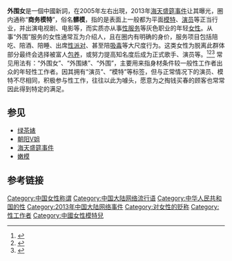 {{inappropriate tone|time=2020-05-25T01:51:58+00:00}}

'''外围女'''是一個中國新詞，在2005年左右出現，2013年[[海天盛筵事件|海天盛筵事件]]让其曝光，圈内通称“'''商务模特'''”，俗名'''髒模'''，指的是表面上一般都为平面[[模特|模特]]、[[演员|演员]]等正当行业，并出演电视剧、电影等，而实质亦从事[[性服务|性服务]]等灰色职业的年轻[[女性|女性]]。从事“外围”服务的女性通常互为介绍人，且在圈内有明确的身价，服务项目包括陪吃、陪酒、陪睡、出席[[性派对|性派对]]、甚至陪[[吸毒|吸毒]]等大尺度行为。这类女性为脱离此群体部分最终会选择被富人[[包养|包养]]，或努力提高知名度后成为正式歌手、演员等。<ref name="renminwang">{{zh-hans}}{{cite news| author =| url =http://finance.people.com.cn/n/2013/0416/c66323-21156826-11.html| title =明码标价 惊曝外围女淫乱真相 【图】| publisher =中国网| date =2013年4月16日| accessdate =2013-06-21| deadurl =yes| archiveurl =https://web.archive.org/web/20130702004753/http://finance.people.com.cn/n/2013/0416/c66323-21156826-11.html| archivedate =2013年7月2日}}</ref><ref name="tengxun">{{zh-hans}}{{cite news| author =| url =http://ent.qq.com/zt2013/guiquan/28.htm?pgv_ref=aio2012&ptlang=2052| title =“外围女”真想调查| publisher =腾讯娱乐《贵圈第28期》| accessdate =2013-06-21| archive-date =2013-04-13| archive-url =https://web.archive.org/web/20130413014106/http://ent.qq.com/zt2013/guiquan/28.htm?pgv_ref=aio2012&ptlang=2052| dead-url =no}}</ref><ref name="waiweinv">{{zh-hans}}{{cite news| author =| url =http://www.iduce.cn/a/zc/yw/2013/0410/2361.html| title =“外围女”调查：陪睡陪**** 日后洗白做明星| publisher =杜丝网| date =2013年4月13日| accessdate =2013-06-21| deadurl =yes| archiveurl =https://web.archive.org/web/20130519163924/http://www.iduce.cn/a/zc/yw/2013/0410/2361.html| archivedate =2013年5月19日}}</ref>
常见用法有：“外围女”、“外围婊”、“外围”，主要用来指身材条件较一般性工作者出众的年轻性工作者。因其拥有“演员”、“模特”等标签，但与正常情况下的演员、模特不尽相同，积极参与性工作，往往以此为噱头，愿意为之掏钱买春的顾客也常常因此得到特定的满足。

== 参见 ==
* [[绿茶婊|绿茶婊]]
* [[朝阳V姐|朝阳V姐]]
* [[海天盛筵事件|海天盛筵事件]]
* [[少女模特兒|嫩模]]

==参考链接==

[[Category:中国女性称谓|Category:中国女性称谓]]
[[Category:中国大陆网络流行语|Category:中国大陆网络流行语]]
[[Category:中华人民共和国的性|Category:中华人民共和国的性]]
[[Category:2013年中国大陆网络事件|Category:2013年中国大陆网络事件]]
[[Category:对女性的贬称|Category:对女性的贬称]]
[[Category:性工作者|Category:性工作者]]
[[Category:中國女性模特兒|Category:中國女性模特兒]]